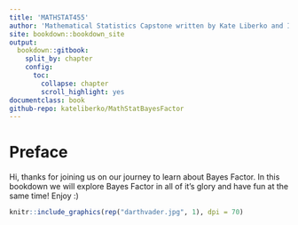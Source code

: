 ```yaml
---
title: 'MATHSTAT455'
author: 'Mathematical Statistics Capstone written by Kate Liberko and Isabella Light'
site: bookdown::bookdown_site
output: 
  bookdown::gitbook:
    split_by: chapter
    config:
      toc:
        collapse: chapter
        scroll_highlight: yes
documentclass: book  
github-repo: kateliberko/MathStatBayesFactor
---
```


  
# Preface {-}
 
Hi, thanks for joining us on our journey to learn about Bayes Factor. In this bookdown we will explore Bayes Factor in all of it's glory and have fun at the same time! Enjoy :) 


```r
knitr::include_graphics(rep("darthvader.jpg", 1), dpi = 70)
```